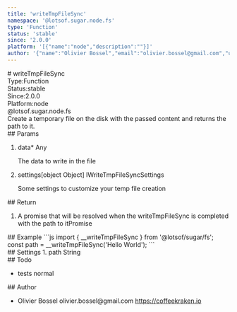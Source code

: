 ```yaml
---
title: 'writeTmpFileSync'
namespace: '@lotsof.sugar.node.fs'
type: 'Function'
status: 'stable'
since: '2.0.0'
platform: '[{"name":"node","description":""}]'
author: '{"name":"Olivier Bossel","email":"olivier.bossel@gmail.com","url":"https://coffeekraken.io"}'
---
```

<div class="docmap-mdx">
# writeTmpFileSync
<div class="_metas">
<div class="_type"><span class="_type-label">Type:</span><span class="_type-value">Function</span></div>
<div class="_status"><span class="_status-label">Status:</span><span class="_status-value -stable">stable</span></div>
<div class="_since"><span class="_since-label">Since:</span><span class="_since-value">2.0.0</span></div>
<div class="_platform"><span class="_platform-label">Platform:</span><span class="_platform-value">node</span></div>
</div>
<div class="_namespace">@lotsof.sugar.node.fs</div>
<div class="_description">
Create a temporary file on the disk with the passed content and returns the path
to it.
</div>
<div class="_params">
## Params
<ol class="_list">
<li class="_item">
<span class="_name">data<span class="_required">*</span></span><span class="_default"></span> <span class="_type">Any</span>
<p class="_description">The data to write in the file</p>
</li>
<li class="_item">
<span class="_name">settings</span><span class="_default">[object Object]</span> <span class="_type">IWriteTmpFileSyncSettings</span>
<p class="_description">Some settings to customize your temp file creation</p>
</li>
</ol>
</div>
<div class="_return">
## Return
<ol class="_list">
<li class="_item">
<span class="_description">A promise that will be resolved when the writeTmpFileSync is completed with the path to it</span><span class="_default"></span><span class="_type">Promise</span>
</li>
</ol>
</div>
<div class="_examples">
## Example
```js
import { __writeTmpFileSync } from '@lotsof/sugar/fs';
const path = __writeTmpFileSync('Hello World');
```
</div>
<div class="_settings">
## Settings
1. <span class="_name">path</span><span class="_default"></span> <span class="_type">String</span>
</div>
<div class="_todo">
## Todo
<ul class="_list">
<li class="_item">
<span class="_description">tests</span>
<span class="_priority -normal">normal</span>
</li>
</ul>
</div>
<div class="_author">
## Author
<ul class="_list">
<li class="_item">
<span class="_name">Olivier Bossel</span>
<span class="_email">olivier.bossel@gmail.com</span>
<a href="https://coffeekraken.io" target="_blank" class="_url">https://coffeekraken.io</a>
</li>
</ul>
</div>
</div>